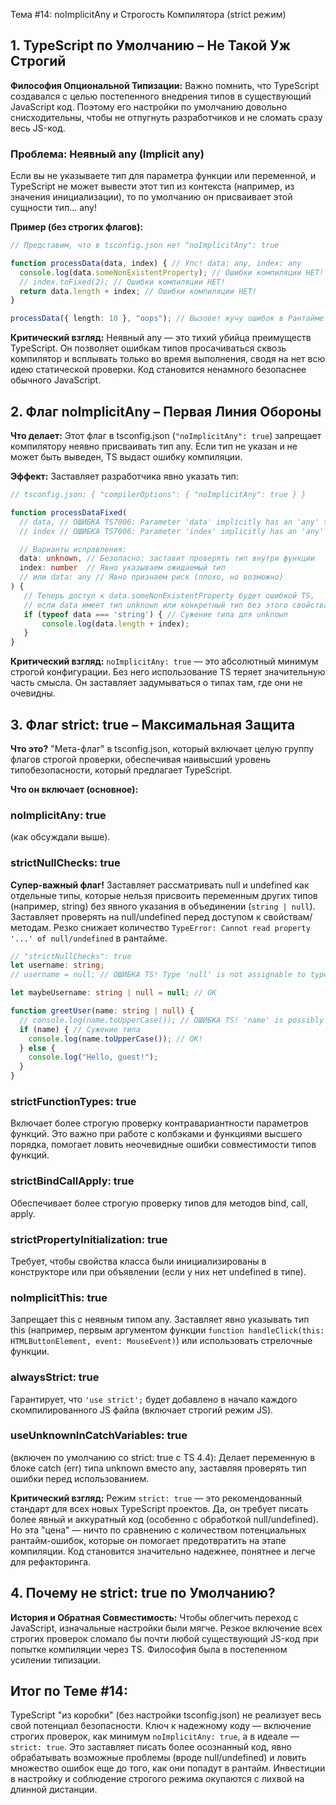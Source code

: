 Тема #14: noImplicitAny и Строгость Компилятора (strict режим)

## 1. TypeScript по Умолчанию – Не Такой Уж Строгий

**Философия Опциональной Типизации:** Важно помнить, что TypeScript создавался с целью постепенного внедрения типов в существующий JavaScript код. Поэтому его настройки по умолчанию довольно снисходительны, чтобы не отпугнуть разработчиков и не сломать сразу весь JS-код.

### Проблема: Неявный any (Implicit any)

Если вы не указываете тип для параметра функции или переменной, и TypeScript не может вывести этот тип из контекста (например, из значения инициализации), то по умолчанию он присваивает этой сущности тип... any!

**Пример (без строгих флагов):**

```typescript
// Представим, что в tsconfig.json нет "noImplicitAny": true

function processData(data, index) { // Упс! data: any, index: any
  console.log(data.someNonExistentProperty); // Ошибки компиляции НЕТ!
  // index.toFixed(2); // Ошибки компиляции НЕТ!
  return data.length + index; // Ошибки компиляции НЕТ!
}

processData({ length: 10 }, "oops"); // Вызовет кучу ошибок в Рантайме!
```

**Критический взгляд:** Неявный any — это тихий убийца преимуществ TypeScript. Он позволяет ошибкам типов просачиваться сквозь компилятор и всплывать только во время выполнения, сводя на нет всю идею статической проверки. Код становится ненамного безопаснее обычного JavaScript.

## 2. Флаг noImplicitAny – Первая Линия Обороны

**Что делает:** Этот флаг в tsconfig.json (`"noImplicitAny": true`) запрещает компилятору неявно присваивать тип any. Если тип не указан и не может быть выведен, TS выдаст ошибку компиляции.

**Эффект:** Заставляет разработчика явно указать тип:

```typescript
// tsconfig.json: { "compilerOptions": { "noImplicitAny": true } }

function processDataFixed(
  // data, // ОШИБКА TS7006: Parameter 'data' implicitly has an 'any' type.
  // index // ОШИБКА TS7006: Parameter 'index' implicitly has an 'any' type.

  // Варианты исправления:
  data: unknown, // Безопасно: заставит проверять тип внутри функции
  index: number  // Явно указываем ожидаемый тип
  // или data: any // Явно признаем риск (плохо, но возможно)
) {
   // Теперь доступ к data.someNonExistentProperty будет ошибкой TS,
   // если data имеет тип unknown или конкретный тип без этого свойства.
   if (typeof data === 'string') { // Сужение типа для unknown
       console.log(data.length + index);
   }
}
```

**Критический взгляд:** `noImplicitAny: true` — это абсолютный минимум строгой конфигурации. Без него использование TS теряет значительную часть смысла. Он заставляет задумываться о типах там, где они не очевидны.

## 3. Флаг strict: true – Максимальная Защита

**Что это?** "Мета-флаг" в tsconfig.json, который включает целую группу флагов строгой проверки, обеспечивая наивысший уровень типобезопасности, который предлагает TypeScript.

**Что он включает (основное):**

### noImplicitAny: true 
(как обсуждали выше).

### strictNullChecks: true
**Супер-важный флаг!** Заставляет рассматривать null и undefined как отдельные типы, которые нельзя присвоить переменным других типов (например, string) без явного указания в объединении (`string | null`). Заставляет проверять на null/undefined перед доступом к свойствам/методам. Резко снижает количество `TypeError: Cannot read property '...' of null/undefined` в рантайме.

```typescript
// "strictNullChecks": true
let username: string;
// username = null; // ОШИБКА TS! Type 'null' is not assignable to type 'string'.

let maybeUsername: string | null = null; // OK

function greetUser(name: string | null) {
  // console.log(name.toUpperCase()); // ОШИБКА TS! 'name' is possibly 'null'.
  if (name) { // Сужение типа
    console.log(name.toUpperCase()); // OK!
  } else {
    console.log("Hello, guest!");
  }
}
```

### strictFunctionTypes: true
Включает более строгую проверку контравариантности параметров функций. Это важно при работе с колбэками и функциями высшего порядка, помогает ловить неочевидные ошибки совместимости типов функций.

### strictBindCallApply: true
Обеспечивает более строгую проверку типов для методов bind, call, apply.

### strictPropertyInitialization: true
Требует, чтобы свойства класса были инициализированы в конструкторе или при объявлении (если у них нет undefined в типе).

### noImplicitThis: true
Запрещает this с неявным типом any. Заставляет явно указывать тип this (например, первым аргументом функции `function handleClick(this: HTMLButtonElement, event: MouseEvent)`) или использовать стрелочные функции.

### alwaysStrict: true
Гарантирует, что `'use strict';` будет добавлено в начало каждого скомпилированного JS файла (включает строгий режим JS).

### useUnknownInCatchVariables: true
(включен по умолчанию со strict: true с TS 4.4): Делает переменную в блоке catch (err) типа unknown вместо any, заставляя проверять тип ошибки перед использованием.

**Критический взгляд:** Режим `strict: true` — это рекомендованный стандарт для всех новых TypeScript проектов. Да, он требует писать более явный и аккуратный код (особенно с обработкой null/undefined). Но эта "цена" — ничто по сравнению с количеством потенциальных рантайм-ошибок, которые он помогает предотвратить на этапе компиляции. Код становится значительно надежнее, понятнее и легче для рефакторинга.

## 4. Почему не strict: true по Умолчанию?

**История и Обратная Совместимость:** Чтобы облегчить переход с JavaScript, изначальные настройки были мягче. Резкое включение всех строгих проверок сломало бы почти любой существующий JS-код при попытке компиляции через TS. Философия была в постепенном усилении типизации.

## Итог по Теме #14:

TypeScript "из коробки" (без настройки tsconfig.json) не реализует весь свой потенциал безопасности. Ключ к надежному коду — включение строгих проверок, как минимум `noImplicitAny: true`, а в идеале — `strict: true`. Это заставляет писать более осознанный код, явно обрабатывать возможные проблемы (вроде null/undefined) и ловить множество ошибок еще до того, как они попадут в рантайм. Инвестиции в настройку и соблюдение строгого режима окупаются с лихвой на длинной дистанции.